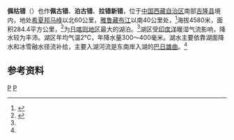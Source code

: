 {{coord|28|55||N|85|35||E|region:CN_type:waterbody|display=title}}
{{Infobox_lake
 |湖泊名稱 =佩枯错
 |湖泊照片 =Lake Paiku in Tibet.jpg
 |湖泊照片標題 = 
 |測深圖 =
 |測深圖標題 =
 |湖泊所在地 = [[中国|中国]][[西藏|西藏]]
 |座標 = 
 |湖泊類別 = [[咸水湖|咸水湖]]
 |流入 =[[巴日雄曲|巴日雄曲]]、扎曲等
 |流出 = 
 |集水區面積 =1980平方公里
 |集水區國家 ={{CHN}}
 |湖泊長度 =28.5公里
 |湖泊闊度 =最大15.3公里<br />平均9.98公里
 |湖泊面積 =284.4平方公里
 |平均深度 = 
 |最深深度 = 
 |水體體積 = 
 |湖水停留時間 =
 |湖岸線長度 =
 |海拔高度 = 4580米
 |湖中島嶼 =
 |湖邊城鎮 =
}}
{{Location map
 |China Tibet Ngari
 |mark=<!--dot-->Blue pog.svg
 |lat_deg=28|lat_min=55|lat_sec =
 |lon_deg=85|lon_min=35|lon_sec =
 |caption=佩枯错在[[西藏|西藏]]的位置。
 |position=right
 |width=350
 |float=right
}}
'''佩枯错'''（{{bo|z=པད་ཁུད་མཚོ|w=pad khud mtsho}}）也作'''佩古错'''、'''泊古错'''、'''拉错新错'''，位于[[中国|中国]][[西藏自治区|西藏自治区]]南部[[吉隆县|吉隆县]]境内，地处[[希夏邦马峰|希夏邦马峰]]以北60公里，[[雅鲁藏布江|雅鲁藏布江]]以南40公里处，<ref name="新华网">{{cite web | language = zh-cn | publisher = 新华网 | title = 西藏佩枯错 | url = http://news.xinhuanet.com/travel/2004-10/27/content_2144555.htm | date = 2004-10-27 | accessdate = 2011-10-08 | archive-date = 2011-11-16 | archive-url = https://web.archive.org/web/20111116052224/http://news.xinhuanet.com/travel/2004-10/27/content_2144555.htm }}</ref>海拔4580米，面积284.4平方公里，<ref name="中国湖泊志">{{cite book zh |author=王苏民 窦鸿身 |title=中国湖泊志 |format=M |edition=1 |location=北京 |publisher=科学出版社 |date=1998|pages=405|id= ISBN 7-03-006706-1}}</ref>为[[日喀则地区|日喀则地区]]最大的湖泊。<ref name="新华网"/>湖区受[[印度洋|印度洋]]暖湿气流影响，降水较为丰沛。湖区年均气温2℃，年降水量300～400毫米。湖水主要依靠湖面降水和冰雪融水径流补给，主要入湖河流是东南岸入湖的[[巴日雄曲|巴日雄曲]]。<ref name="中国湖泊志"/>
==参考资料==
{{Reflist}}

[[Category:日喀则湖泊|P]]
[[Category:吉隆县|P]]
